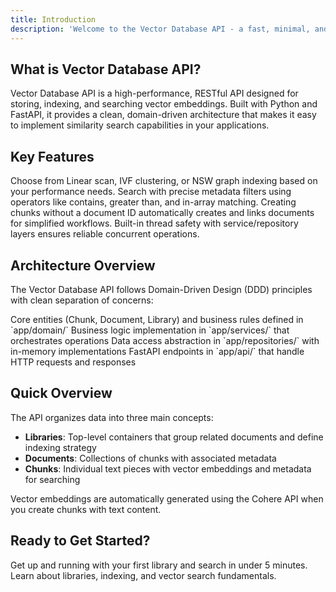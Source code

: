 ```yaml
---
title: Introduction
description: 'Welcome to the Vector Database API - a fast, minimal, and containerized solution for vector similarity search'
---
```


## What is Vector Database API?

Vector Database API is a high-performance, RESTful API designed for storing, indexing, and searching vector embeddings. Built with Python and FastAPI, it provides a clean, domain-driven architecture that makes it easy to implement similarity search capabilities in your applications.

## Key Features

<CardGroup cols={2}>
  <Card
    title="Multiple Index Types"
    icon="chart-network"
    href="/essentials/indexing"
  >
    Choose from Linear scan, IVF clustering, or NSW graph indexing based on your performance needs.
  </Card>
  <Card
    title="Advanced Filtering"
    icon="filter"
    href="/essentials/filtering"
  >
    Search with precise metadata filters using operators like contains, greater than, and in-array matching.
  </Card>
  <Card
    title="Auto-Document Creation"
    icon="file-plus"
    href="/essentials/documents-and-chunks"
  >
    Creating chunks without a document ID automatically creates and links documents for simplified workflows.
  </Card>
  <Card
    title="Thread-Safe Operations"
    icon="shield-check"
    href="/guides/docker-deployment"
  >
    Built-in thread safety with service/repository layers ensures reliable concurrent operations.
  </Card>
</CardGroup>

## Architecture Overview

The Vector Database API follows Domain-Driven Design (DDD) principles with clean separation of concerns:

<AccordionGroup>
  <Accordion title="Domain Layer">
    Core entities (Chunk, Document, Library) and business rules defined in `app/domain/`
  </Accordion>
  
  <Accordion title="Service Layer">
    Business logic implementation in `app/services/` that orchestrates operations
  </Accordion>
  
  <Accordion title="Repository Layer">
    Data access abstraction in `app/repositories/` with in-memory implementations
  </Accordion>
  
  <Accordion title="API Layer">
    FastAPI endpoints in `app/api/` that handle HTTP requests and responses
  </Accordion>
</AccordionGroup>

## Quick Overview

The API organizes data into three main concepts:

- **Libraries**: Top-level containers that group related documents and define indexing strategy
- **Documents**: Collections of chunks with associated metadata  
- **Chunks**: Individual text pieces with vector embeddings and metadata for searching

<Note>
  Vector embeddings are automatically generated using the Cohere API when you create chunks with text content.
</Note>

## Ready to Get Started?

<CardGroup cols={2}>
  <Card
    title="Quick Start"
    icon="play"
    href="/quickstart"
  >
    Get up and running with your first library and search in under 5 minutes.
  </Card>
  <Card
    title="Core Concepts"
    icon="book"
    href="/essentials/libraries"
  >
    Learn about libraries, indexing, and vector search fundamentals.
  </Card>
</CardGroup>

